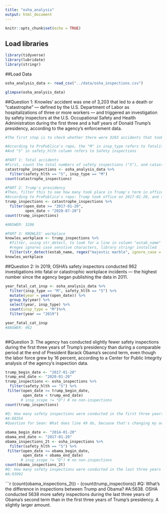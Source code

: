 ```yaml
---
title: "osha_analysis"
output: html_document
---
```


```r
knitr::opts_chunk$set(echo = TRUE)
```

## Load libraries
```r
library(tidyverse)
library(lubridate)
library(stringr)
```

##Load Data
```r
osha_analysis_data <- read_csv("../data/osha_inspections.csv")

glimpse(osha_analysis_data)

```

##Question 1:
Knowles’ accident was one of 3,203 that led to a death or “catastrophe” — defined by the U.S. Department of Labor as hospitalizations of three or more workers — and triggered an investigation by safety inspectors at the U.S. Occupational Safety and Health Administration during the first three and a half years of Donald Trump’s presidency, according to the agency’s enforcement data.

```r
#The first step is to check whether there were 3203 accidents that took place during the first three and a half years of Trump's presidency. The next step is to see if Knowes' company was listed in the 3203 accidents.

#According to ProPublica's repo, the "M" in insp_type refers to fatalities/ catastrophes 
#And "S" in safety_hlth column refers to Safety inspections

#PART 1: Total accidents
#First, count the total numbers of safety inspections ("S"), and catastrophes ("M")
catastrophe_inspections <- osha_analysis_data %>%
  filter(safety_hlth == "S", insp_type == "M")
count(catastrophe_inspections)

#PART 2: Trump's presidency
#Then, filter this to see how many took place in Trump's term in office -- first 3.5 years
#According to ProPublica's repo: Trump took office on 2017-01-20, and the 3.5-year period ended on 2020-07-20.
trump_inspections <- catastrophe_inspections %>%
  filter(open_date >= "2017-01-20",
         open_date < "2020-07-20")
count(trump_inspections)

#ANSWER: 3206

#PART 3: KNOWLES' workplace
knowles_workplace <- trump_inspections %>%
  #filter, using str_detect, to look for a line in column "estab_name"
  #regex ignores case senstive characters, library stringr installed
  filter(str_detect(estab_name, regex("majestic marble", ignore_case = TRUE)))
knowles_workplace

```
##Question 2:
In 2019, OSHA’s safety inspectors conducted 962 investigations into fatal or catastrophic workplace incidents — the highest number since the agency began publishing the data in 2011.

```r
year_fatal_cat_insp <- osha_analysis_data %>%
  filter(insp_type == "M", safety_hlth == "S") %>%
  mutate(year = year(open_date)) %>%
  group_by(year) %>%
  select(year, insp_type) %>%
  count(insp_type = "M")%>%
  filter(year == "2019")

year_fatal_cat_insp
#ANSWER: 962
  
```

##Question 3:
The agency has conducted slightly fewer safety inspections during the first three years of Trump’s presidency than during a comparable period at the end of President Barack Obama’s second term, even though the labor force grew by 16 percent, according to a Center for Public Integrity analysis of the agency’s inspection data.

```r
trump_begin_date <- "2017-01-20"
trump_end_date <- "2020-01-20"
trump_inspections <- osha_inspections %>%
  filter(safety_hlth == "S") %>%
 filter(open_date >= trump_begin_date,
        open_date < trump_end_date)
       # insp_scope != "D") # no non-inspections
count(trump_inspections)
  
#Q: How many safety inspections were conducted in the first three years of Trump's presidency?
#A:88354
#Question for Sean: What does line 49 do, becuase that's changing my outcome.
```

```r
obama_begin_date <- "2014-01-20"
obama_end_date <- "2017-01-20"
obama_inspections_2t <- osha_inspections %>%
  filter(safety_hlth == "S") %>%
 filter(open_date >= obama_begin_date,
        open_date < obama_end_date)
       # insp_scope != "D") # no non-inspections
count(obama_inspections_2t)
#Q: How many safety inspections were conducted in the last three years of Obama's second term?
#A:93992
```

```r
(count(obama_inspections_2t)) - (count(trump_inspections))
#Q: What's the difference in inspections between Trump and Obama?
#A:5638. OSHA conducted 5638 more safety inspections during the last three years of Obama's second term than in the first three years of Trump's presidency. A slightly larger amount.